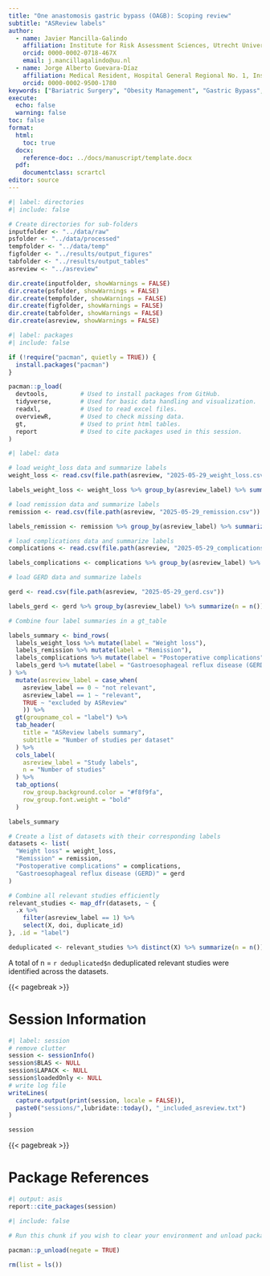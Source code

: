```yaml
---
title: "One anastomosis gastric bypass (OAGB): Scoping review"
subtitle: "ASReview labels"
author: 
  - name: Javier Mancilla-Galindo
    affiliation: Institute for Risk Assessment Sciences, Utrecht University, Utrecht, The Netherlands
    orcid: 0000-0002-0718-467X
    email: j.mancillagalindo@uu.nl
  - name: Jorge Alberto Guevara-Díaz
    affiliation: Medical Resident, Hospital General Regional No. 1, Instituto Mexicano del Servicio Social, Culiacan, Sinaloa, Mexico
    orcid: 0000-0002-9500-1780
keywords: ["Bariatric Surgery", "Obesity Management", "Gastric Bypass", "OAGB", "Mini gastric bypass", "diabetes remission", "Postoperative Complications"]
execute: 
  echo: false
  warning: false
toc: false
format:
  html:
    toc: true
  docx:
    reference-doc: ../docs/manuscript/template.docx
  pdf:
    documentclass: scrartcl
editor: source
---
```


```r
#| label: directories
#| include: false

# Create directories for sub-folders  
inputfolder <- "../data/raw"
psfolder <- "../data/processed"
tempfolder <- "../data/temp"
figfolder <- "../results/output_figures"
tabfolder <- "../results/output_tables"
asreview <- "../asreview"

dir.create(inputfolder, showWarnings = FALSE)
dir.create(psfolder, showWarnings = FALSE)
dir.create(tempfolder, showWarnings = FALSE)
dir.create(figfolder, showWarnings = FALSE)
dir.create(tabfolder, showWarnings = FALSE)
dir.create(asreview, showWarnings = FALSE)
```

```r
#| label: packages
#| include: false 

if (!require("pacman", quietly = TRUE)) {
  install.packages("pacman")
}

pacman::p_load(
  devtools,         # Used to install packages from GitHub.
  tidyverse,        # Used for basic data handling and visualization.
  readxl,           # Used to read excel files.
  overviewR,        # Used to check missing data.
  gt,               # Used to print html tables.  
  report            # Used to cite packages used in this session.   
)

```

```r
#| label: data

# load weight_loss data and summarize labels
weight_loss <- read.csv(file.path(asreview, "2025-05-29_weight_loss.csv"))

labels_weight_loss <- weight_loss %>% group_by(asreview_label) %>% summarize(n = n())

# load remission data and summarize labels
remission <- read.csv(file.path(asreview, "2025-05-29_remission.csv"))

labels_remission <- remission %>% group_by(asreview_label) %>% summarize(n = n())

# load complications data and summarize labels
complications <- read.csv(file.path(asreview, "2025-05-29_complications.csv"))

labels_complications <- complications %>% group_by(asreview_label) %>% summarize(n = n())

# load GERD data and summarize labels

gerd <- read.csv(file.path(asreview, "2025-05-29_gerd.csv"))

labels_gerd <- gerd %>% group_by(asreview_label) %>% summarize(n = n())

```

```r
# Combine four label summaries in a gt_table 

labels_summary <- bind_rows(
  labels_weight_loss %>% mutate(label = "Weight loss"),
  labels_remission %>% mutate(label = "Remission"),
  labels_complications %>% mutate(label = "Postoperative complications"),
  labels_gerd %>% mutate(label = "Gastroesophageal reflux disease (GERD)")
) %>%
  mutate(asreview_label = case_when(
    asreview_label == 0 ~ "not relevant",
    asreview_label == 1 ~ "relevant",
    TRUE ~ "excluded by ASReview"
    )) %>% 
  gt(groupname_col = "label") %>%  
  tab_header(
    title = "ASReview labels summary",
    subtitle = "Number of studies per dataset"
  ) %>%
  cols_label(
    asreview_label = "Study labels",
    n = "Number of studies"
  ) %>%
  tab_options(
    row_group.background.color = "#f8f9fa", 
    row_group.font.weight = "bold"
  )

labels_summary
```


```r
# Create a list of datasets with their corresponding labels
datasets <- list(
  "Weight loss" = weight_loss,
  "Remission" = remission,
  "Postoperative complications" = complications,
  "Gastroesophageal reflux disease (GERD)" = gerd
)

# Combine all relevant studies efficiently
relevant_studies <- map_dfr(datasets, ~ {
  .x %>%
    filter(asreview_label == 1) %>%
    select(X, doi, duplicate_id)
}, .id = "label")

deduplicated <- relevant_studies %>% distinct(X) %>% summarize(n = n())
```

A total of n = `r deduplicated$n` deduplicated relevant studies were identified across the datasets. 

{{< pagebreak >}}

# Session Information

```r
#| label: session
# remove clutter
session <- sessionInfo()
session$BLAS <- NULL
session$LAPACK <- NULL
session$loadedOnly <- NULL
# write log file
writeLines(
  capture.output(print(session, locale = FALSE)),
  paste0("sessions/",lubridate::today(), "_included_asreview.txt")
)                                   

session
```

{{< pagebreak >}}

# Package References

```r
#| output: asis
report::cite_packages(session)
```

```r
#| include: false

# Run this chunk if you wish to clear your environment and unload packages.

pacman::p_unload(negate = TRUE)

rm(list = ls())
```
